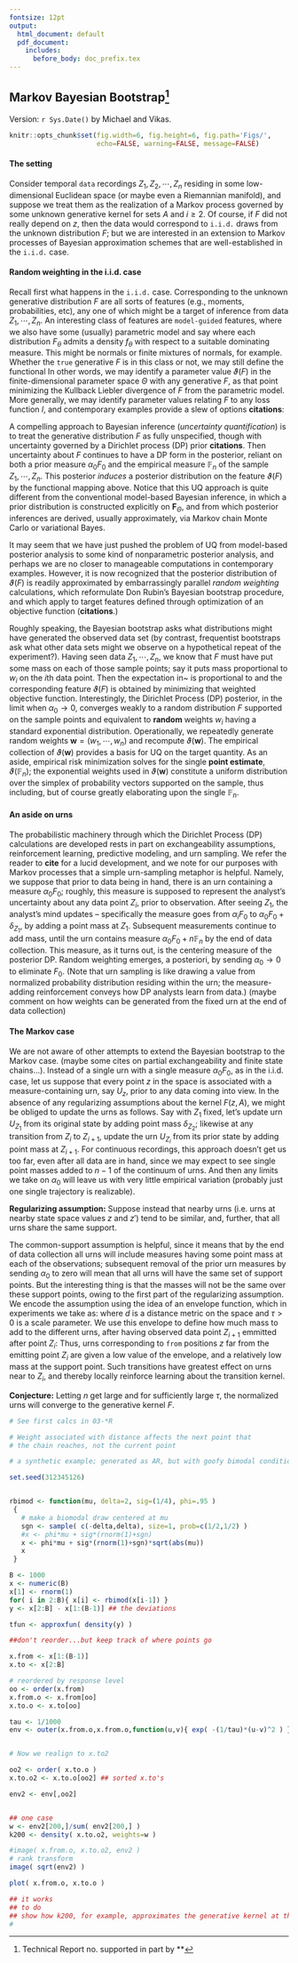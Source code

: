 ```yaml
---
fontsize: 12pt
output:
  html_document: default
  pdf_document:
    includes:
      before_body: doc_prefix.tex
---
```


## Markov Bayesian Bootstrap[^1]

[^1]: Technical Report no. supported in part by **



Version: `r Sys.Date()` by Michael and Vikas.


```r
knitr::opts_chunk$set(fig.width=6, fig.height=6, fig.path='Figs/',
                      echo=FALSE, warning=FALSE, message=FALSE)
```

#### The setting

Consider temporal `data` recordings $Z_1, Z_2, \cdots, Z_n$ residing in some
low-dimensional Euclidean space (or maybe even a Riemannian manifold), and suppose
we treat them as the realization of a Markov process governed by some unknown
generative kernel
\begin{eqnarray*}
F( z, A ) = P\left( Z_i \in A | Z_{i-1} = z \right)
\end{eqnarray*}
for sets $A$ and $i \geq 2$. Of course, if $F$ did not really depend on $z$, then the data would 
correspond to `i.i.d.` draws from the unknown distribution $F$; but we are interested
in an extension to Markov processes of Bayesian approximation schemes
that are well-established in the `i.i.d.` case.

#### Random weighting in the i.i.d. case

Recall first what happens in the `i.i.d.` case. Corresponding to 
the unknown generative distribution $F$ are all sorts of features (e.g., moments, 
probabilities, etc),  any one of which might
be a target of inference from data $Z_1, \cdots, Z_n$.  An interesting class of features are `model-guided` features, where we also have some (usually) parametric model 
\begin{eqnarray*}
\mathbf{F}_\Theta = \left\{ F_\theta: \theta \in \Theta \right\},
\end{eqnarray*}
and say where each distribution $F_\theta$ admits a density $f_\theta$ with respect to a suitable dominating measure.  This might be normals or finite mixtures of normals, for example.
Whether the `true` generative $F$ is in this class or not, we may still define the functional
\begin{eqnarray*}
\vartheta(F) = \arg \min_{\theta \in \Theta} E_F\left[ - \log f_\theta( Z_i ) \right].
\end{eqnarray*}
In other words, we may identify a parameter value $\vartheta(F)$ in the finite-dimensional
parameter space $\Theta$ with any generative $F$, as that point minimizing the Kullback Liebler
divergence of $F$ from the parametric model. More generally, we may identify parameter
values relating $F$ to any loss function $l$, and contemporary examples provide a slew of
options **citations**:
\begin{eqnarray}
\label{eq:def}
\vartheta(F) = \arg \min_{\theta \in \Theta} E_F l(\theta, Z_i).
\end{eqnarray}

A compelling approach to Bayesian inference (*uncertainty quantification*) is to treat the
generative distribution $F$ as fully unspecified, though with uncertainty governed by
a Dirichlet process (DP) prior **citations**.  Then uncertainty about $F$ continues to have
a DP form in the posterior, reliant on both a prior measure $\alpha_0 F_0$ and the
empirical measure $\mathbb{F}_n$ of the sample $Z_1, \cdots, Z_n$.  This posterior *induces* a posterior distribution on the feature $\vartheta(F)$ by the functional mapping above.   Notice that this UQ approach is quite different from the conventional model-based Bayesian inference, in which a prior distribution is constructed explicitly on $\mathbf{F}_\Theta$, and from which 
posterior inferences are derived, usually approximately, via Markov chain Monte Carlo or
variational Bayes.

It may seem that we have just pushed the problem of UQ from model-based posterior analysis
to some kind of nonparametric posterior analysis, and perhaps we are no closer to 
manageable computations in contemporary examples.  However, it is now recognized that 
the posterior distribution of $\vartheta(F)$ is readily approximated by embarrassingly parallel *random weighting* calculations, which reformulate Don Rubin's Bayesian bootstrap procedure,  and 
which apply to target features defined through optimization of an objective function (**citations**.)

Roughly speaking, the Bayesian bootstrap asks what distributions might have generated the
observed data set (by contrast, frequentist bootstraps ask what other data sets might we
observe on a hypothetical repeat of the experiment?).  Having seen data $Z_1, \cdots, Z_n$, we know that $F$ must have put some mass on each of those sample points; say it puts mass proportional to $w_i$ on the $i$th data point. Then the expectation in~\ref{eq:def} is proportional to 
\begin{eqnarray*}
\sum_{i=1}^n w_i l(\theta, Z_i).
\end{eqnarray*}
and the corresponding feature $\vartheta(F)$ is obtained by minimizing that weighted objective
function.  Interestingly, the Dirichlet Process (DP) posterior, in the limit when $\alpha_0
\longrightarrow 0$, converges weakly to a random distribution $F$ supported on the sample
points and equivalent to **random** weights $w_i$ having a standard exponential distribution.
Operationally, we repeatedly generate random weights $\mathbf{w}=(w_1, \cdots, w_n)$
 and recompute $\vartheta( \mathbf{w} )$. The empirical collection of $\vartheta( \mathbf{w} )$
provides a basis for UQ on the target quantity.  As an aside, empirical risk minimization solves for the single **point estimate**, $\vartheta( \mathbb{F}_n )$; the exponential weights used in $\vartheta( \mathbf{w})$ constitute a uniform distribution over the simplex of probability vectors supported on the sample, thus including, but of course greatly elaborating upon the single $\mathbb{F}_n$.

#### An aside on urns

The probabilistic machinery through which the Dirichlet Process (DP) calculations are developed rests in part on exchangeability assumptions, reinforcement learning, predictive modeling, and urn sampling.   We refer the reader to **cite** for a lucid development, and we note for our purposes with Markov processes that a simple urn-sampling metaphor is helpful.  Namely, we suppose that prior to data being in hand, there is an urn containing a measure $\alpha_0 F_0$; roughly, this measure is supposed to represent the analyst's uncertainty about any data point $Z_i$, prior to observation.  After seeing $Z_1$, the analyst's mind updates -- specifically the measure goes from $\alpha_i F_0$ to $\alpha_0 F_0 + \delta_{Z_1}$, by adding a point mass at $Z_1$.  Subsequent measurements continue to add mass, until the urn contains measure $\alpha_0 F_0 + n \mathbb{F}_n$ by the end of data collection.  This measure, as it turns out, is the centering measure of the posterior DP.  Random weighting emerges, a posteriori, by sending $\alpha_0 \longrightarrow 0$ to eliminate $F_0$. (Note that urn sampling is like drawing a value from normalized probability distribution residing within the urn; the measure-adding reinforcement conveys how DP analysts learn from data.) (maybe comment on how weights can be generated from the fixed urn at the end of data
collection)

#### The Markov case

We are not aware of other attempts to extend the Bayesian bootstrap to the Markov case.   (maybe some cites on partial exchangeability and finite state chains...).   Instead of a single urn with a single measure $\alpha_0 F_0$, as in the i.i.d. case, let us suppose that every point $z$ in the space is associated with a measure-containing urn, say $U_z$, prior to any data coming into
view.  In the absence of any regularizing assumptions about the kernel $F(z,A)$, we might be obliged to update the urns as follows.   Say with $Z_1$ fixed, let's update urn $U_{Z_1}$ from its original state by adding point mass $\delta_{Z_2}$; likewise at any transition from $Z_i$ to $Z_{i+1}$, update the urn $U_{Z_i}$ from its prior state by adding point mass at $Z_{i+1}$.  For continuous recordings, this approach doesn't get us too far, even after all data are in hand, since we may expect to see single point masses added to $n-1$ of the continuum of urns.  And then any limits we take on $\alpha_0$ will leave us with very little empirical variation (probably just one single trajectory is realizable).

**Regularizing assumption:**  Suppose instead that nearby urns (i.e. urns at nearby state
space values $z$ and $z'$) tend to be similar, and, further, that all urns share the same support.

The common-support assumption is helpful, since it means that by the end of data collection all urns will include measures having some point mass at each of the observations; subsequent removal of the prior urn measures by sending $\alpha_0$ to zero will mean that all urns will have the same set of support points.   But the interesting thing is that the masses will not be the same over these support points, owing to the first part of the regularizing assumption.  We encode the assumption using the idea of an envelope function, which in experiments we take as:
\begin{eqnarray*}
e(z, z') =  \exp\left\{ -d(z,z')/\tau  \right\}
\end{eqnarray*}
where $d$ is a distance metric on the space and $\tau >0$ is a scale parameter.   We use this
envelope to define how much mass to add to the different urns, after having observed data
point $Z_{i+1}$ emmitted after point $Z_i$:
\begin{eqnarray*}
U_z \longleftarrow U_z + e(z,Z_i) \delta_{Z_{i+1}}.
\end{eqnarray*}
Thus, urns corresponding to `from` positions $z$ far from the emitting point $Z_i$ are given a low value of the envelope, and a relatively low mass at the support point.   Such transitions have greatest effect on urns near to $Z_i$, and thereby locally reinforce learning about the transition kernel.

**Conjecture:** Letting $n$ get large and for sufficiently large $\tau$, the normalized urns will converge to the generative kernel $F$.

```r

# See first calcs in 03-*R

# Weight associated with distance affects the next point that
# the chain reaches, not the current point

# a synthetic example; generated as AR, but with goofy bimodal conditionals

set.seed(312345126)


rbimod <- function(mu, delta=2, sig=(1/4), phi=.95 )
 {
   # make a biomodal draw centered at mu
   sgn <- sample( c(-delta,delta), size=1, prob=c(1/2,1/2) ) 
   #x <- phi*mu + sig*(rnorm(1)+sgn)
   x <- phi*mu + sig*(rnorm(1)+sgn)*sqrt(abs(mu))
   x
 }

B <- 1000
x <- numeric(B)
x[1] <- rnorm(1)
for( i in 2:B){ x[i] <- rbimod(x[i-1]) }
y <- x[2:B] - x[1:(B-1)] ## the deviations

tfun <- approxfun( density(y) )

##don't reorder...but keep track of where points go

x.from <- x[1:(B-1)]
x.to <- x[2:B]

# reordered by response level
oo <- order(x.from)
x.from.o <- x.from[oo]
x.to.o <- x.to[oo]

tau <- 1/1000
env <- outer(x.from.o,x.from.o,function(u,v){ exp( -(1/tau)*(u-v)^2 ) } )


# Now we realign to x.to2

oo2 <- order( x.to.o )
x.to.o2 <- x.to.o[oo2] ## sorted x.to's

env2 <- env[,oo2]


## one case
w <- env2[200,]/sum( env2[200,] )
k200 <- density( x.to.o2, weights=w )

#image( x.from.o, x.to.o2, env2 )
# rank transform
image( sqrt(env2) )

plot( x.from.o, x.to.o )

## it works
## to do
## show how k200, for example, approximates the generative kernel at that x.from position...
#
```

